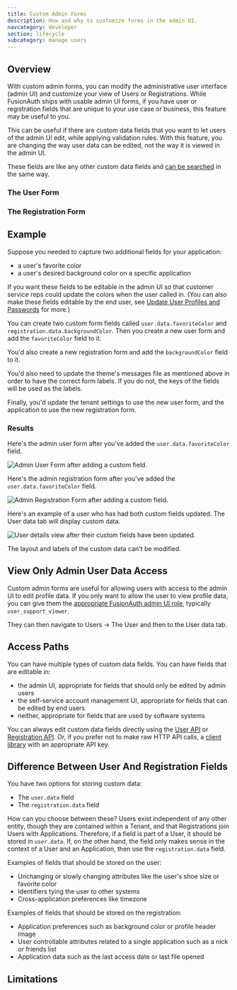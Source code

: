 ```yaml
---
title: Custom Admin Forms
description: How and why to customize forms in the admin UI.
navcategory: developer
section: lifecycle
subcategory: manage users
---
```


## Overview

With custom admin forms, you can modify the administrative user interface (admin UI) and customize your view of Users or Registrations. While FusionAuth ships with usable admin UI forms, if you have user or registration fields that are unique to your use case or business, this feature may be useful to you.

This can be useful if there are custom data fields that you want to let users of the admin UI edit, while applying validation rules. With this feature, you are changing the way user data can be edited, not the way it is viewed in the admin UI.

These fields are like any other custom data fields and [can be searched](/docs/lifecycle/manage-users/search/user-search-with-elasticsearch) in the same way.

<PremiumPlanBlurb />

### The User Form

<AdminUserForm />

### The Registration Form

<AdminUserRegistrationForm />

## Example

Suppose you needed to capture two additional fields for your application:

* a user's favorite color 
* a user's desired background color on a specific application

If you want these fields to be editable in the admin UI so that customer service reps could update the colors when the user called in. (You can also make these fields editable by the end user, see [Update User Profiles and Passwords](/docs/lifecycle/manage-users/account-management/updating-user-data) for more.)

You can create two custom form fields called `user.data.favoriteColor` and `registration.data.backgroundColor`. Then you create a new user form and add the `favoriteColor` field to it.

You'd also create a new registration form and add the `backgroundColor` field to it. 

You'd also need to update the theme's messages file as mentioned above in order to have the correct form labels. If you do not, the keys of the fields will be used as the labels.

Finally, you'd update the tenant settings to use the new user form, and the application to use the new registration form. 

### Results

Here's the admin user form after you've added the `user.data.favoriteColor` field. 

![Admin User Form after adding a custom field.](/img/docs/lifecycle/manage-users/custom-admin-forms/custom-user-form.png)

Here's the admin registration form after you've added the `user.data.favoriteColor` field. 

![Admin Registration Form after adding a custom field.](/img/docs/lifecycle/manage-users/custom-admin-forms/custom-registration-form.png)

Here's an example of a user who has had both custom fields updated. The <Breadcrumb>User data</Breadcrumb> tab will display custom data. 


![User details view after their custom fields have been updated.](/img/docs/lifecycle/manage-users/custom-admin-forms/display-custom-data.png)

The layout and labels of the custom data can't be modified.

## View Only Admin User Data Access

Custom admin forms are useful for allowing users with access to the admin UI to edit profile data. If you only want to allow the user to view profile data, you can give them the [appropriate FusionAuth admin UI role](/docs/get-started/core-concepts/roles#fusionauth-admin-ui-roles), typically `user_support_viewer`.

They can then navigate to <Breadcrumb>Users -> The User</Breadcrumb> and then to the <Breadcrumb>User data</Breadcrumb> tab.

## Access Paths

You can have multiple types of custom data fields. You can have fields that are editable in:

* the admin UI, appropriate for fields that should only be edited by admin users
* the self-service account management UI, appropriate for fields that can be edited by end users
* neither, appropriate for fields that are used by software systems

You can always edit custom data fields directly using the [User API](/docs/apis/users) or [Registration API](/docs/apis/registrations). Or, if you prefer not to make raw HTTP API calls, a [client library](/docs/sdks) with an appropriate API key.

## Difference Between User And Registration Fields

You have two options for storing custom data:

* The `user.data` field
* The `registration.data` field

How can you choose between these? Users exist independent of any other entity, though they are contained within a Tenant, and that Registrations join Users with Applications. Therefore, if a field is part of a User, it should be stored in `user.data`. If, on the other hand, the field only makes sense in the context of a User and an Application, then use the `registration.data` field.

Examples of fields that should be stored on the user:

* Unchanging or slowly changing attributes like the user's shoe size or favorite color
* Identifiers tying the user to other systems
* Cross-application preferences like timezone

Examples of fields that should be stored on the registration:

* Application preferences such as background color or profile header image
* User controllable attributes related to a single application such as a nick or friends list
* Application data such as the last access date or last file opened

## Limitations

<AdminCustomFormLimitations />

